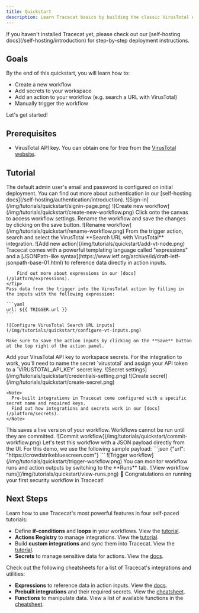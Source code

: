 ```yaml
---
title: Quickstart
description: Learn Tracecat basics by building the classic VirusTotal enrichment playbook.
---
```


<Warning>
  If you haven't installed Tracecat yet, please check out our [self-hosting
  docs](/self-hosting/introduction) for step-by-step deployment instructions.
</Warning>

## Goals

By the end of this quickstart, you will learn how to:

- Create a new workflow
- Add secrets to your workspace
- Add an action to your workflow (e.g. search a URL with VirusTotal)
- Manually trigger the workflow

Let's get started!

## Prerequisites

- VirusTotal API key. You can obtain one for free from the [VirusTotal website](https://www.virustotal.com/gui/my-apikey).

## Tutorial

<Steps>
  <Step title="Log into Tracecat">
    <Note>
        The default admin user's email and password is configured on initial deployment.
        You can find out more about authentication in our [self-hosting docs](/self-hosting/authentication/introduction).
    </Note>
    ![Sign-in](/img/tutorials/quickstart/signin-page.png)
  </Step>
  <Step title="Create new workflow">
    ![Create new workflow](/img/tutorials/quickstart/create-new-workflow.png)
  </Step>
  <Step title="Rename workflow">
    Click onto the canvas to access workflow settings.
    Rename the workflow and save the changes by clicking on the save button.
    ![Rename workflow](/img/tutorials/quickstart/rename-workflow.png)
  </Step>
  <Step title="Add VirusTotal action">
    From the trigger action, search and select the VirusTotal **Search URL with VirusTotal** integration.
    ![Add new action](/img/tutorials/quickstart/add-vt-node.png)
  </Step>
  <Step title="Configure VirusTotal action inputs">
    <Tip>
        Tracecat comes with a powerful templating language called "expressions" and a [JSONPath-like syntax](https://www.ietf.org/archive/id/draft-ietf-jsonpath-base-01.html) to reference data directly in action inputs.

        Find out more about expressions in our [docs](/platform/expressions).
    </Tip>
    Pass data from the trigger into the VirusTotal action by filling in the inputs with the following expression:

    ```yaml
    url: ${{ TRIGGER.url }}
    ```

    ![Configure VirusTotal Search URL inputs](/img/tutorials/quickstart/configure-vt-inputs.png)

    Make sure to save the action inputs by clicking on the **Save** button at the top right of the action panel.
  </Step>
  <Step title="Add secret">
    Add your VirusTotal API key to workspace secrets.
    For the integration to work, you'll need to name the secret `virustotal` and assign your API token to a `VIRUSTOTAL_API_KEY` secret key.
    ![Secret settings](/img/tutorials/quickstart/credentials-setting.png)
    ![Create secret](/img/tutorials/quickstart/create-secret.png)

    <Note>
      Pre-built integrations in Tracecat come configured with a specific secret name and required keys.
      Find out how integrations and secrets work in our [docs](/platform/secrets).
    </Note>
  </Step>
  <Step title="Commit (AKA deploy) workflow">
    This saves a live version of your workflow.
    Workflows cannot be run until they are committed.
    ![Commit workflow](/img/tutorials/quickstart/commit-workflow.png)
  </Step>
  <Step title="Trigger workflow">
    Let's test this workflow with a JSON payload directly from the UI.
    For this demo, we use the following sample payload:
    ```json
    {"url": "https://crowdstrikebluescreen.com"}
    ```
    ![Trigger workflow](/img/tutorials/quickstart/trigger-workflow.png)
  </Step>
  <Step title="View workflow runs">
    You can monitor workflow runs and action outputs by switching to the **Runs** tab.
    ![View workflow runs](/img/tutorials/quickstart/view-runs.png)
  </Step>
  <Step title="Congratulations!">
    🎉 Congratulations on running your first security workflow in Tracecat!
  </Step>
</Steps>

## Next Steps

Learn how to use Tracecat's most powerful features in four self-paced tutorials:

- Define **if-conditions** and **loops** in your workflows. View the [tutorial](/tutorials/control-flow).
- **Actions Registry** to manage integrations. View the [tutorial](/tutorials/actions-registry).
- Build **custom integrations** and sync them into Tracecat. View the [tutorial](/tutorials/custom-integrations).
- **Secrets** to manage sensitive data for actions. View the [docs](/platform/secrets).

Check out the following cheatsheets for a list of Tracecat's integrations and utilities:

- **Expressions** to reference data in action inputs. View the [docs](/platform/expressions).
- **Prebuilt integrations** and their required secrets. View the [cheatsheet](/integrations).
- **Functions** to manipulate data. View a list of available functions in the [cheatsheet](/platform/functions).
